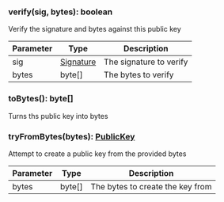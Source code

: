 ### verify(sig, bytes): boolean

Verify the signature and bytes against this public key

| Parameter | Type                    | Description             |
| --------- | ----------------------- | ----------------------- |
| sig       | [Signature](#signature) | The signature to verify |
| bytes     | byte[]                  | The bytes to verify     |

### toBytes(): byte[]

Turns ths public key into bytes

### tryFromBytes(bytes): [PublicKey](#publickey)

Attempt to create a public key from the provided bytes

| Parameter | Type   | Description                      |
| --------- | ------ | -------------------------------- |
| bytes     | byte[] | The bytes to create the key from |
